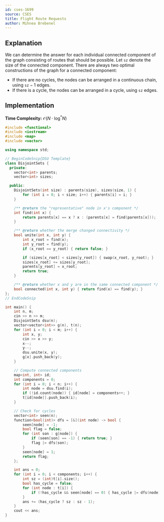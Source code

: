 ```yaml
---
id: cses-1699
source: CSES
title: Flight Route Requests
author: Mihnea Brebenel
---
```


## Explanation

We can determine the answer for each individual connected component of the graph consisting of routes that should be possible. Let $\texttt{sz}$ denote the size of the connected component. There are always two optimal constructions of the graph for a connected component:

- If there are no cycles, the nodes can be arranged in a continuous chain, using  $\texttt{sz}-1$ edges.
- If there is a cycle, the nodes can be arranged in a cycle, using $\texttt{sz}$ edges.

## Implementation

**Time Complexity:** $\mathcal{O}(N \cdot \log^*{N})$

<LanguageSection>
<CPPSection>

```cpp
#include <functional>
#include <iostream>
#include <map>
#include <vector>

using namespace std;

// BeginCodeSnip{DSU Template}
class DisjointSets {
  private:
	vector<int> parents;
	vector<int> sizes;

  public:
	DisjointSets(int size) : parents(size), sizes(size, 1) {
		for (int i = 0; i < size; i++) { parents[i] = i; }
	}

	/** @return the "representative" node in x's component */
	int find(int x) {
		return parents[x] == x ? x : (parents[x] = find(parents[x]));
	}

	/** @return whether the merge changed connectivity */
	bool unite(int x, int y) {
		int x_root = find(x);
		int y_root = find(y);
		if (x_root == y_root) { return false; }

		if (sizes[x_root] < sizes[y_root]) { swap(x_root, y_root); }
		sizes[x_root] += sizes[y_root];
		parents[y_root] = x_root;
		return true;
	}

	/** @return whether x and y are in the same connected component */
	bool connected(int x, int y) { return find(x) == find(y); }
};
// EndCodeSnip

int main() {
	int n, m;
	cin >> n >> m;
	DisjointSets dsu(n);
	vector<vector<int>> g(n), t(n);
	for (int i = 0; i < m; i++) {
		int x, y;
		cin >> x >> y;
		x--;
		y--;
		dsu.unite(x, y);
		g[x].push_back(y);
	}

	// Compute connected components
	map<int, int> id;
	int components = 0;
	for (int i = 0; i < n; i++) {
		int node = dsu.find(i);
		if (!id.count(node)) { id[node] = components++; }
		t[id[node]].push_back(i);
	}

	// Check for cycles
	vector<int> seen(n);
	function<bool(int)> dfs = [&](int node) -> bool {
		seen[node] = -1;
		bool flag = false;
		for (int son : g[node]) {
			if (seen[son] == -1) { return true; }
			flag |= dfs(son);
		}
		seen[node] = 1;
		return flag;
	};

	int ans = 0;
	for (int i = 0; i < components; i++) {
		int sz = (int)t[i].size();
		bool has_cycle = false;
		for (int node : t[i]) {
			if (!has_cycle && seen[node] == 0) { has_cycle |= dfs(node); }
		}
		ans += (has_cycle ? sz : sz - 1);
	}
	cout << ans;
}
```

</CPPSection>
</LanguageSection>

